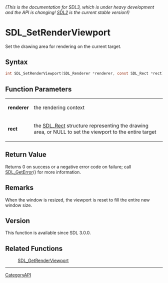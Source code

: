 ====== (This is the documentation for SDL3, which is under heavy development and the API is changing! [https://wiki.libsdl.org/ SDL2] is the current stable version!) ======
= SDL_SetRenderViewport =

Set the drawing area for rendering on the current target.

== Syntax ==

<syntaxhighlight lang='c'>
int SDL_SetRenderViewport(SDL_Renderer *renderer, const SDL_Rect *rect);
</syntaxhighlight>

== Function Parameters ==

{|
|'''renderer'''
|the rendering context
|-
|'''rect'''
|the [[SDL_Rect]] structure representing the drawing area, or NULL to set the viewport to the entire target
|}

== Return Value ==

Returns 0 on success or a negative error code on failure; call
[[SDL_GetError]]() for more information.

== Remarks ==

When the window is resized, the viewport is reset to fill the entire new
window size.

== Version ==

This function is available since SDL 3.0.0.

== Related Functions ==

:[[SDL_GetRenderViewport]]

----
[[CategoryAPI]]


